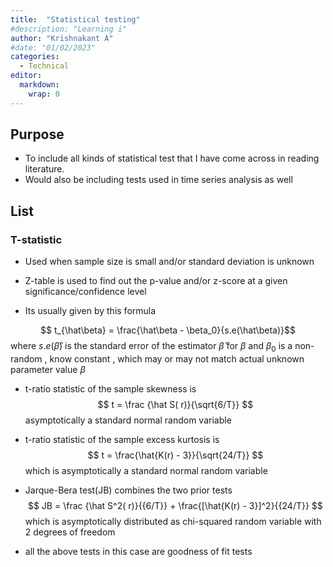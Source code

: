 ```yaml
---
title:  "Statistical testing"
#description: "Learning i"
author: "Krishnakant A"
#date: "01/02/2023"
categories:
  - Technical
editor: 
  markdown: 
    wrap: 0
---
```


## Purpose

-   To include all kinds of statistical test that I have come across in reading literature.
-   Would also be including tests used in time series analysis as well

## List

### T-statistic

-   Used when sample size is small and/or standard deviation is unknown

-   Z-table is used to find out the p-value and/or z-score at a given significance/confidence level

-   Its usually given by this formula

$$ t_{\hat\beta}  = \frac{\hat\beta - \beta_0}{s.e(\hat\beta)}$$ where $s.e(\hat\beta)$ is the standard error of the estimator $\hat\beta$ for $\beta$ and $\beta_0$ is a non-random , know constant , which may or may not match actual unknown parameter value $\beta$

-   t-ratio statistic of the sample skewness is $$ t = \frac {\hat S(
    r)}{\sqrt{6/T}} $$ asymptotically a standard normal random variable

-   t-ratio statistic of the sample excess kurtosis is $$ t = \frac{\hat{K(r) - 3}}{\sqrt{24/T}} $$ which is asymptotically a standard normal random variable

-   Jarque-Bera test(JB) combines the two prior tests $$ JB = \frac {\hat S^2(
    r)}{{6/T}} + \frac{[\hat{K(r) - 3}]^2}{{24/T}} $$ which is asymptotically distributed as chi-squared random variable with 2 degrees of freedom

-   all the above tests in this case are goodness of fit tests
